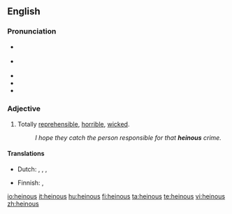 ==English==

===Pronunciation===
* {{a|RP}} {{IPA|/ˈheɪnəs/|/ˈhiːnəs/}}
* {{a|US}} {{IPA|/ˈheɪnəs/}}
* {{audio|en-uk-heinous.ogg|Audio (UK)}}
* {{audio|en-us-heinous.ogg|Audio (US)}}
* {{rhymes|eɪnəs}}

===Adjective===
{{en-adj|more}}

# Totally [[reprehensible]], [[horrible]], [[wicked]].
#: ''I hope they catch the person responsible for that '''heinous''' crime.''

====Translations====
{{trans-top|horrible}}
*Dutch: {{t+|nl|afschuwelijk}}, {{t+|nl|afgrijselijk}}, {{t-|nl|afschrikwekkend}}, {{t+|nl|verschrikkelijk}}
{{trans-mid}}
* Finnish: {{t-|fi|katala}}, {{t+|fi|kauhea}}
{{trans-bottom}}

[[io:heinous]]
[[it:heinous]]
[[hu:heinous]]
[[fi:heinous]]
[[ta:heinous]]
[[te:heinous]]
[[vi:heinous]]
[[zh:heinous]]
